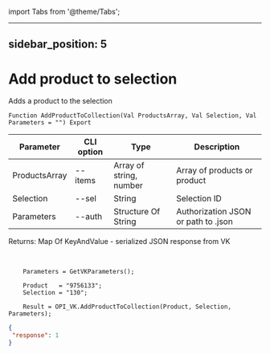 ﻿import Tabs from '@theme/Tabs';

---
sidebar_position: 5
---

# Add product to selection
 Adds a product to the selection



`Function AddProductToCollection(Val ProductsArray, Val Selection, Val Parameters = "") Export`

  | Parameter | CLI option | Type | Description |
  |-|-|-|-|
  | ProductsArray | --items | Array of string, number | Array of products or product |
  | Selection | --sel | String | Selection ID |
  | Parameters | --auth | Structure Of String | Authorization JSON or path to .json |

  
  Returns:  Map Of KeyAndValue - serialized JSON response from VK

<br/>




```bsl title="Code example"
    Parameters = GetVKParameters();

    Product   = "9756133";
    Selection = "130";

    Result = OPI_VK.AddProductToCollection(Product, Selection, Parameters);
```
 



```json title="Result"
{
 "response": 1
}
```
